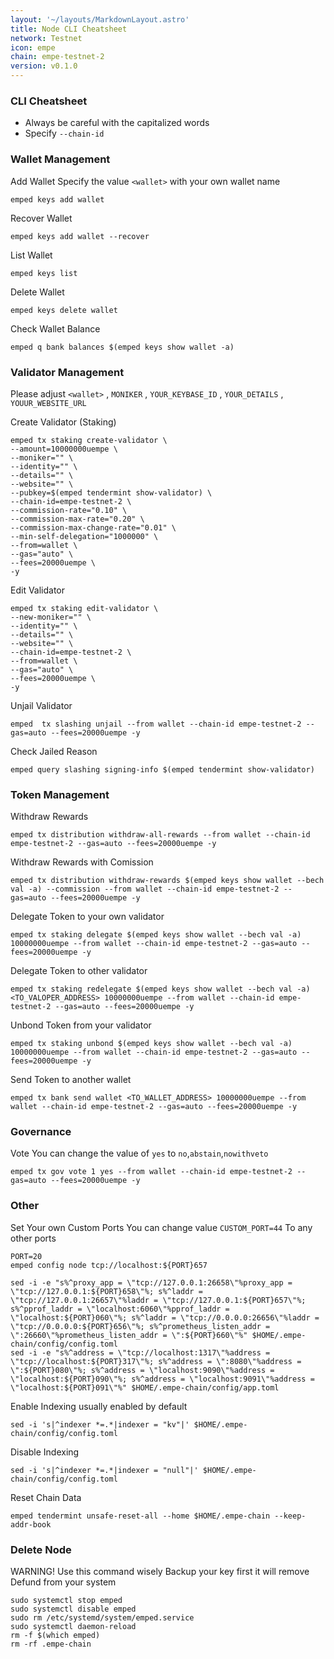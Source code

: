 ```yaml
---
layout: '~/layouts/MarkdownLayout.astro'
title: Node CLI Cheatsheet
network: Testnet
icon: empe
chain: empe-testnet-2
version: v0.1.0
---
```


### CLI Cheatsheet

- Always be careful with the capitalized words
- Specify `--chain-id`

### Wallet Management

Add Wallet
Specify the value `<wallet>` with your own wallet name

```
emped keys add wallet
```

Recover Wallet
```
emped keys add wallet --recover
```

List Wallet
```
emped keys list
```

Delete Wallet
```
emped keys delete wallet
```

Check Wallet Balance
```
emped q bank balances $(emped keys show wallet -a)
```

### Validator Management

Please adjust `<wallet>` , `MONIKER` , `YOUR_KEYBASE_ID` , `YOUR_DETAILS` , `YOUUR_WEBSITE_URL`

Create Validator (Staking)
```
emped tx staking create-validator \
--amount=10000000uempe \
--moniker="" \
--identity="" \
--details="" \
--website="" \
--pubkey=$(emped tendermint show-validator) \
--chain-id=empe-testnet-2 \
--commission-rate="0.10" \
--commission-max-rate="0.20" \
--commission-max-change-rate="0.01" \
--min-self-delegation="1000000" \
--from=wallet \
--gas="auto" \
--fees=20000uempe \
-y
```

Edit Validator
```
emped tx staking edit-validator \
--new-moniker="" \
--identity="" \
--details="" \
--website="" \
--chain-id=empe-testnet-2 \
--from=wallet \
--gas="auto" \
--fees=20000uempe \
-y
```


Unjail Validator
```
emped  tx slashing unjail --from wallet --chain-id empe-testnet-2 --gas=auto --fees=20000uempe -y
```

Check Jailed Reason
```
emped query slashing signing-info $(emped tendermint show-validator)
```

### Token Management

Withdraw Rewards
```
emped tx distribution withdraw-all-rewards --from wallet --chain-id empe-testnet-2 --gas=auto --fees=20000uempe -y
```

Withdraw Rewards with Comission
```
emped tx distribution withdraw-rewards $(emped keys show wallet --bech val -a) --commission --from wallet --chain-id empe-testnet-2 --gas=auto --fees=20000uempe -y
```

Delegate Token to your own validator
```
emped tx staking delegate $(emped keys show wallet --bech val -a) 10000000uempe --from wallet --chain-id empe-testnet-2 --gas=auto --fees=20000uempe -y
```

Delegate Token to other validator
```
emped tx staking redelegate $(emped keys show wallet --bech val -a) <TO_VALOPER_ADDRESS> 10000000uempe --from wallet --chain-id empe-testnet-2 --gas=auto --fees=20000uempe -y
```

Unbond Token from your validator
```
emped tx staking unbond $(emped keys show wallet --bech val -a) 10000000uempe --from wallet --chain-id empe-testnet-2 --gas=auto --fees=20000uempe -y
```

Send Token to another wallet
```
emped tx bank send wallet <TO_WALLET_ADDRESS> 10000000uempe --from wallet --chain-id empe-testnet-2 --gas=auto --fees=20000uempe -y
```

### Governance 

Vote
You can change the value of `yes` to `no`,`abstain`,`nowithveto`

```
emped tx gov vote 1 yes --from wallet --chain-id empe-testnet-2 --gas=auto --fees=20000uempe -y
```

### Other

Set Your own Custom Ports
You can change value `CUSTOM_PORT=44` To any other ports
```
PORT=20
emped config node tcp://localhost:${PORT}657
```
```
sed -i -e "s%^proxy_app = \"tcp://127.0.0.1:26658\"%proxy_app = \"tcp://127.0.0.1:${PORT}658\"%; s%^laddr = \"tcp://127.0.0.1:26657\"%laddr = \"tcp://127.0.0.1:${PORT}657\"%; s%^pprof_laddr = \"localhost:6060\"%pprof_laddr = \"localhost:${PORT}060\"%; s%^laddr = \"tcp://0.0.0.0:26656\"%laddr = \"tcp://0.0.0.0:${PORT}656\"%; s%^prometheus_listen_addr = \":26660\"%prometheus_listen_addr = \":${PORT}660\"%" $HOME/.empe-chain/config/config.toml
sed -i -e "s%^address = \"tcp://localhost:1317\"%address = \"tcp://localhost:${PORT}317\"%; s%^address = \":8080\"%address = \":${PORT}080\"%; s%^address = \"localhost:9090\"%address = \"localhost:${PORT}090\"%; s%^address = \"localhost:9091\"%address = \"localhost:${PORT}091\"%" $HOME/.empe-chain/config/app.toml
```

Enable Indexing usually enabled by default
```
sed -i 's|^indexer *=.*|indexer = "kv"|' $HOME/.empe-chain/config/config.toml
```

Disable Indexing
```
sed -i 's|^indexer *=.*|indexer = "null"|' $HOME/.empe-chain/config/config.toml
```

Reset Chain Data
```
emped tendermint unsafe-reset-all --home $HOME/.empe-chain --keep-addr-book
```

### Delete Node

WARNING! Use this command wisely 
Backup your key first it will remove Defund from your system

```
sudo systemctl stop emped
sudo systemctl disable emped
sudo rm /etc/systemd/system/emped.service
sudo systemctl daemon-reload
rm -f $(which emped)
rm -rf .empe-chain
```
